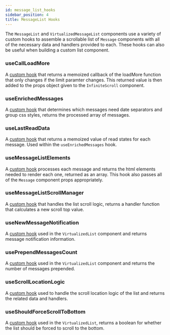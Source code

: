 ```yaml
---
id: message_list_hooks
sidebar_position: 4
title: MessageList Hooks
---
```


The `MessageList` and `VirtualizedMessageList` components use a variety of custom hooks to assemble a scrollable list of `Message` components with all of the necessary data and handlers provided to each.
These hooks can also be useful when building a custom list component.

### useCallLoadMore

A [custom hook](https://github.com/GetStream/stream-chat-react/blob/master/src/components/MessageList/hooks/useCallLoadMore.ts) that returns a memoized callback of the loadMore function that only changes if the limit paramter changes.
This returned value is then added to the props object given to the `InfiniteScroll` component.

### useEnrichedMessages

A [custom hook](https://github.com/GetStream/stream-chat-react/blob/master/src/components/MessageList/hooks/useEnrichedMessages.ts) that determines which messages need date separators and group css styles, returns the processed array of messages.

### useLastReadData

A [custom hook](https://github.com/GetStream/stream-chat-react/blob/master/src/components/MessageList/hooks/useLastReadData.ts) that returns a memoized value of read states for each message. Used within the `useEnrichedMessages` hook.

### useMessageListElements

A [custom hook](https://github.com/GetStream/stream-chat-react/blob/master/src/components/MessageList/hooks/useMessageListElements.ts) processes each message and returns the html elements needed to render each one, returned as an array.
This hook also passes all of the `Message` component props appropriately.

### useMessageListScrollManager

A [custom hook](https://github.com/GetStream/stream-chat-react/blob/master/src/components/MessageList/hooks/useMessageListScrollManager.ts) that handles the list scroll logic, returns a handler function that calculates a new scroll top value.

### useNewMessageNotification

A [custom hook](https://github.com/GetStream/stream-chat-react/blob/master/src/components/MessageList/hooks/useNewMessageNotifications.ts) used in the `VirtualizedList` component and returns message notification information.

### usePrependMessagesCount

A [custom hook](https://github.com/GetStream/stream-chat-react/blob/master/src/components/MessageList/hooks/usePrependMessagesCount.ts) used in the `VirtualizedList` component and returns the number of messages prepended.

### useScrollLocationLogic

A [custom hook](https://github.com/GetStream/stream-chat-react/blob/master/src/components/MessageList/hooks/useScrollLocationLogic.ts) used to handle the scroll location logic of the list and returns the related data and handlers. 

### useShouldForceScrollToBottom

A [custom hook](https://github.com/GetStream/stream-chat-react/blob/master/src/components/MessageList/hooks/useShouldForceScrollToBottom.ts) used in the `VirtualizedList`, returns a boolean for whether the list should be forced to scroll to the bottom.